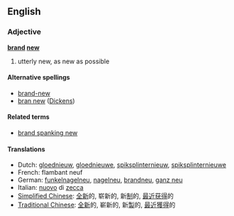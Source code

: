 ==English==
===Adjective===
'''[[brand]] [[new]]'''

# utterly new, as new as possible

====Alternative spellings====
*[[brand-new]]
*[[bran new]] ([[Dickens]])

====Related terms====
*[[brand spanking new]]

====Translations====
*Dutch: [[gloednieuw]], [[gloednieuwe]], [[spiksplinternieuw]], [[spiksplinternieuwe]]
*French: flambant neuf
*German: [[funkelnagelneu]], [[nagelneu]], [[brandneu]], [[ganz neu]]
*Italian: [[nuovo]] di [[zecca]]
*[[Simplified Chinese]]: [[全]][[新]]的, 崭新的, 新[[制]]的, [[最近]][[获得]]的
*[[Traditional Chinese]]: [[全]][[新]]的, 嶄新的, 新[[製]]的, [[最近]][[獲得]]的